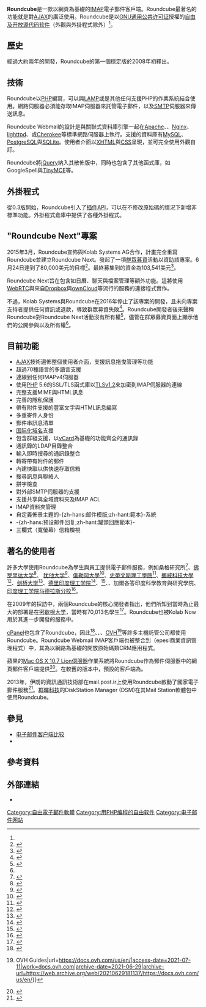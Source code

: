 {{NoteTA|G1=IT|G2=FL}}
{{Infobox software
| name = Roundcube
| logo = Roundcube.png
| developer = Roundcube團隊<ref>{{cite web|url=http://trac.roundcube.net/wiki/Dev_Members|title=Dev_Members - Roundcube Webmail - Trac|publisher=Trac.roundcube.net|accessdate=2011-09-19|archiveurl=https://web.archive.org/web/20111002090238/http://trac.roundcube.net/wiki/Dev_Members|archivedate=2011-10-02|dead-url=yes}}</ref>
| released = {{Start date and age|2008}}
| latest_release_version = 1.5.2
| latest_release_date = {{Start date and age|2021|12|30}}<ref>{{Cite web|title=Update 1.5.2 released|url=https://roundcube.net/news/2021/12/30/update-1.5.2-released|access-date=2021-12-30|work=roundcube.net|archive-date=2022-04-25|archive-url=https://web.archive.org/web/20220425155847/https://roundcube.net/news/2021/12/30/update-1.5.2-released}}</ref>
| latest preview version = 1.6 RC
| latest preview date = {{Start date and age|2022|06|12}}<ref>{{Cite web|title=Roundcube 1.6 RC released|url=https://roundcube.net/news/2022/06/12/roundcube-1.6-rc-released|access-date=2022-06-12|work=roundcube.net}}</ref>
| programming language = [[PHP|PHP]]
| operating_system = [[跨平臺|跨平臺]]
| genre = [[Webmail|Webmail]]
| license = 帶有外觀與外掛程式例外的[[GNU通用公共许可证|GNU通用公共许可证]]第三版或更新<ref name="license-diff">{{Cite web|url=http://trac.roundcube.net/changeset/5787|title=Changeset 5787 - Roundcube Webmail|archiveurl=https://web.archive.org/web/20120426105707/http://trac.roundcube.net/changeset/5787|archivedate=2012-04-26|accessdate=2020-11-22|dead-url=no}}</ref>
| website = {{url|https://roundcube.net/}}
}}
'''Roundcube'''是一款以網頁為基礎的[[IMAP|IMAP]]電子郵件客戶端。Roundcube最著名的功能就是對[[AJAX|AJAX]]的廣泛使用。Roundcube是以[[GNU通用公共许可证|GNU通用公共许可证]]授權的[[自由及开放源代码软件|自由及开放源代码软件]]（外觀與外掛程式除外）<ref name="license-diff" />。

== 歷史 ==
經過大約兩年的開發，Roundcube的第一個穩定版於2008年初釋出。

== 技術 ==
Roundcube以[[PHP|PHP]]編寫，可以與[[LAMP|LAMP]]或是其他任何支援PHP的作業系統結合使用。網路伺服器必須能存取IMAP伺服器來託管電子郵件，以及[[简单邮件传输协议|SMTP]]伺服器來傳送訊息。

Roundcube Webmail的設計是與關聯式資料庫引擎一起在[[Apache_HTTP_Server|Apache]]、{{link-en|LiteSpeed|LiteSpeed Web Server}}、[[Nginx|Nginx]]、[[lighttpd|lighttpd]]、{{link-en|Hiawatha|Hiawatha (web server)}}或[[Cherokee_(Web服务器)|Cherokee]]等標準網路伺服器上執行。支援的資料庫有[[MySQL|MySQL]]、[[PostgreSQL|PostgreSQL]]與[[SQLite|SQLite]]。使用者介面以[[XHTML|XHTML]]與[[层叠样式表|CSS]]呈現，並可完全使用外觀自訂。

Roundcube將[[jQuery|jQuery]]納入其散佈版中，同時也包含了其他函式庫，如GoogieSpell與[[TinyMCE|TinyMCE]]等。

== 外掛程式 ==
從0.3版開始，Roundcube引入了[[插件|插件]][[应用程序接口|API]]，可以在不修改原始碼的情況下新增非標準功能。外掛程式倉庫中提供了各種外掛程式。

== "Roundcube Next"專案 ==
2015年3月，Roundcube宣佈與Kolab Systems AG合作，計畫完全重寫Roundcube並建立Roundcube Next。發起了一項[[群眾募資|群眾募資]]活動以資助該專案。6月24日達到了80,000美元的目標<ref>{{cite web|url=https://twitter.com/roundcubenext/status/613697964893184000|title=Tweet from @roundcubenext|access-date=2020-11-22|archive-date=2022-04-10|archive-url=https://web.archive.org/web/20220410220714/https://twitter.com/roundcubenext/status/613697964893184000}}</ref>。最終募集到的資金為103,541美元<ref name="#1">{{Cite web|title=Roundcube Next|url=http://www.indiegogo.com/projects/1245413/fblk|access-date=2021-07-11|work=Indiegogo|language=en|archive-date=2021-10-19|archive-url=https://web.archive.org/web/20211019123015/https://www.indiegogo.com/projects/roundcube-next--2}}</ref>。

Roundcube Next旨在包含如日曆、聊天與檔案管理等額外功能。這將使用[[WebRTC|WebRTC]]與來自[[Dropbox|Dropbox]]與[[ownCloud|ownCloud]]等流行的服務的連接程式實作。

不過，Kolab Systems與Roundcube在2016年停止了該專案的開發，且未向專案支持者提供任何資訊或退款，導致群眾募資失敗<ref>{{Cite web|title=In 2018, RoundCube Next Remains Dead In The Water - Phoronix|url=https://www.phoronix.com/scan.php?page=news_item&px=RoundCube-Next-2018|access-date=2021-07-11|work=www.phoronix.com|archive-date=2021-10-19|archive-url=https://web.archive.org/web/20211019123014/https://www.phoronix.com/scan.php?page=news_item&px=RoundCube-Next-2018}}</ref>。Roundcube開發者後來聲稱Roundcube對Roundcube Next活動沒有所有權<ref>{{Cite web|title=What about Roundcube Next? · Issue #6030 · roundcube/roundcubemail|url=https://github.com/roundcube/roundcubemail/issues/6030|access-date=2021-07-11|work=GitHub|language=en|archive-date=2021-10-19|archive-url=https://web.archive.org/web/20211019123014/https://github.com/roundcube/roundcubemail/issues/6030}}</ref>，儘管在群眾募資頁面上顯示他們的公開參與以及所有權<ref name="#1"/>。

== 目前功能 ==
* [[AJAX|AJAX]]技術遍佈整個使用者介面，支援訊息拖曳管理等功能
* 超過70種語言的多語言支援
* 連線到任何IMAPv4伺服器
* 使用[[PHP|PHP]] 5.6的SSL/TLS函式庫以[[傳輸層安全性協定|TLSv1.2]]來加密到IMAP伺服器的連線
* 完整支援MIME與HTML訊息
* 完善的隱私保護
* 帶有附件支援的豐富文字與HTML訊息編寫
* 多重寄件人身份
* 郵件串訊息清單
* [[国际化域名|国际化域名]]支援
* 包含群組支援，以[[vCard|vCard]]為基礎的功能齊全的通訊錄
* 通訊錄的LDAP目錄整合
* 輸入即時搜尋的通訊錄整合
* 轉寄帶有附件的郵件
* 內建快取以供快速存取信箱
* 搜尋訊息與聯絡人
* 拼字檢查
* 對外部SMTP伺服器的支援
* 支援共享與全域資料夾及IMAP ACL
* IMAP資料夾管理
* 自定義佈景主題的-{zh-hans:邮件模版;zh-hant:範本}-系統
* -{zh-hans:预设邮件回复;zh-hant:罐頭回應範本}-
* 三欄式（寬螢幕）信箱檢視

== 著名的使用者 ==
許多大學使用Roundcube為學生與員工提供電子郵件服務，例如桑格研究所{{link-en|塔塔社會科學研究所|Tata Institute of Social Sciences}}<ref>{{Cite web|title=Roundcube Webmail :: 欢迎使用 Roundcube Webmail|url=https://mail.tiss.edu/mail/|access-date=2021-07-11|work=mail.tiss.edu|archive-date=2021-10-19|archive-url=https://web.archive.org/web/20211019123019/https://mail.tiss.edu/mail/}}</ref>、[[佛罗里达大学|佛罗里达大学]]<ref>{{Cite web|title=Development - University of Florida now hosting a RoundCube implementation|url=http://roundcube-webmail.10982.n7.nabble.com/University-of-Florida-now-hosting-a-RoundCube-implementation-td3916.html|access-date=2021-07-11|work=roundcube-webmail.10982.n7.nabble.com|archive-date=2020-11-29|archive-url=https://web.archive.org/web/20201129182947/http://roundcube-webmail.10982.n7.nabble.com/University-of-Florida-now-hosting-a-RoundCube-implementation-td3916.html}}</ref>、 [[犹他大学|犹他大学]]<ref>{{Cite web|title=Roundcube Webmail :: 欢迎使用 Roundcube Webmail|url=https://webmail.eng.utah.edu/|access-date=2021-07-11|work=webmail.eng.utah.edu|archive-date=2021-07-11|archive-url=https://web.archive.org/web/20210711231009/https://webmail.eng.utah.edu/}}</ref>、[[俄勒岡大學|俄勒岡大學]]<ref>{{Cite web|title=University of Oregon Webmail :: 欢迎使用 University of Oregon Webmail|url=https://webmail.uoregon.edu/|access-date=2021-07-11|work=webmail.uoregon.edu|archive-date=2021-10-19|archive-url=https://web.archive.org/web/20211019123016/https://webmail.uoregon.edu/}}</ref>、[[史蒂文斯理工學院|史蒂文斯理工學院]]<ref>{{cite web|title=MyMail - ITwiki|url=http://www.stevens.edu/itwiki/w/index.php/MyMail|accessdate=2011-09-19|date=2011-09-13|publisher=Stevens.edu|archiveurl=https://web.archive.org/web/20120203080426/http://www.stevens.edu/itwiki/w/index.php/MyMail|archivedate=2012-02-03|dead-url=yes}}</ref>、[[挪威科技大學|挪威科技大學]]<ref>{{Cite web|title=Alternative NTNU Student Webmail :: 欢迎使用 Alternative NTNU Student Webmail|url=https://webmail.stud.ntnu.no/|access-date=2021-07-11|work=webmail.stud.ntnu.no|archive-date=2021-10-19|archive-url=https://web.archive.org/web/20211019123019/https://webmail.stud.ntnu.no/}}</ref>、[[剑桥大学|剑桥大学]]<ref>{{cite web|title=Computing Service News: New Hermes Webmail|url=http://ucsnews.csx.cam.ac.uk/articles/2013/07/03/new-hermes-webmail|accessdate=2013-07-06|date=2013-07-03|publisher=Computing Service, University of Cambridge}}{{Dead link}}</ref>、[[德里印度理工学院|德里印度理工学院]]<ref>{{Cite web|title=IITD Webmail :: Welcome to IITD Webmail|url=https://webmail.iitd.ac.in/roundcube/|access-date=2021-07-11|work=webmail.iitd.ac.in|archive-date=2021-10-19|archive-url=https://web.archive.org/web/20211019123020/https://webmail.iitd.ac.in/roundcube/}}</ref>、{{link-en|孟買印度理工學院|IIT Bombay}}<ref>{{Cite web|title=WebMail IITB :: 欢迎使用 WebMail IITB|url=https://webmail.iitb.ac.in/|access-date=2021-07-11|work=webmail.iitb.ac.in|archive-date=2021-10-19|archive-url=https://web.archive.org/web/20211019123021/https://webmail.iitb.ac.in/}}</ref>、{{link-en|布巴內什瓦爾|Institute of Physics, Bhubaneswar}}、加爾各答印度科學教育與研究學院、[[印度理工学院马德拉斯分校|印度理工学院马德拉斯分校]]<ref>{{Cite web|title=Roundcube webmail|url=http://www.cc.iitd.ernet.in/CSC/index.php?option=com_content&view=article&id=120:roundcube-webmail&catid=1:latest-news&Itemid=148|access-date=2021-07-11|work=www.cc.iitd.ernet.in|archive-date=2021-03-05|archive-url=https://web.archive.org/web/20210305203203/http://www.cc.iitd.ernet.in/CSC/index.php?option=com_content&view=article&id=120:roundcube-webmail&catid=1:latest-news&Itemid=148}}</ref>。

在2009年的採訪中，兩個Roundcube的核心開發者指出，他們所知到當時為止最大的部署是在[[密歇根大学|密歇根大学]]，當時有70,013名學生<ref>{{cite web|title=Roundcube: the world's coolest Open Source webmail project? - Open For Business - Blogs - Technology Blog and Community from IT Experts - Techworld.com|url=http://blogs.techworld.com/open-for-business/2009/11/roundcube-the-worlds-coolest-open-source-webmail-project/|accessdate=2011-09-19|date=2009-11-20|publisher=Blogs.techworld.com|archiveurl=https://web.archive.org/web/20110723080931/http://blogs.techworld.com/open-for-business/2009/11/roundcube-the-worlds-coolest-open-source-webmail-project/|archivedate=2011-07-23|dead-url=yes}}</ref>。Roundcube也被Kolab Now用於其進一步開發的服務中。

[[cPanel|cPanel]]也包含了Roundcube，因此{{link-en|HostGator|HostGator}}<ref>{{Cite web|title=Update QCKLAST 208.80.153.61 Try again later|url=https://www.whtop.com/news/3018-host-gator-adds-roundcube|access-date=2021-07-11|work=www.whtop.com|archive-date=2021-10-19|archive-url=https://web.archive.org/web/20211019123024/https://www.whtop.com/news/3018-host-gator-adds-roundcube}}</ref>、{{link-en|Media Temple|Media Temple}}、{{link-en|Gandi|Gandi}}、[[OVH|OVH]]<ref>{{Cite web|title=Documentation and Tutorials  {{!}} OVH Guides|url=https://docs.ovh.com/us/en/|access-date=2021-07-11|work=docs.ovh.com|archive-date=2021-06-29|archive-url=https://web.archive.org/web/20210629181137/https://docs.ovh.com/us/en/}}</ref>等許多主機託管公司都使用Roundcube。Roundcube Webmail IMAP客戶端也被整合到{{link-en|Epesi|Epesi|epesiBIM}}（epesi商業資訊管理程式）中，其為以網路為基礎的開放原始碼類CRM應用程式。

蘋果的[[Mac_OS_X_Lion|Mac OS X 10.7 Lion伺服器]]作業系統將Roundcube作為郵件伺服器中的網頁郵件客戶端提供<ref>{{cite web|title=OS X Lion Server - Technical Specifications|url=https://www.apple.com/macosx/server/specs.html|accessdate=2011-09-19|publisher=Apple|archiveurl=https://web.archive.org/web/20111006004535/http://www.apple.com/macosx/server/specs.html|archivedate=2011-10-06|dead-url=yes}}</ref>。在較舊的版本中，預設的客戶端為{{link-en|SquirrelMail|SquirrelMail}}。

2013年，伊朗的資訊通訊技術部在mail.post.ir上使用Roundcube啟動了國家電子郵件服務<ref>{{Cite web|title=هشدار نویسنده نرم‌افزار ای‌میل ملی ایران درباره ضعف‌های امنیتی آن|url=https://www.bbc.com/persian/iran/2013/07/130710_l42_vid_roundcube_sot|access-date=2021-07-11|date=2013-07-10|work=BBC News فارسی|language=fa|archive-date=2021-07-15|archive-url=https://web.archive.org/web/20210715045323/https://www.bbc.com/persian/iran/2013/07/130710_l42_vid_roundcube_sot}}</ref>。[[群暉科技|群暉科技]]的DiskStation Manager (DSM)在其Mail Station軟體包中使用Roundcube。

== 參見 ==
* [[电子邮件客户端比较|电子邮件客户端比较]]
* {{link-en|網際網路訊息程式|Internet Messaging Program}}

== 參考資料 ==
{{reflist|30em}}

== 外部連結 ==
* {{official website|https://roundcube.net/}}

{{Email clients}}

[[Category:自由電子郵件軟體|Category:自由電子郵件軟體]]
[[Category:用PHP编程的自由软件|Category:用PHP编程的自由软件]]
[[Category:电子邮件网站|Category:电子邮件网站]]